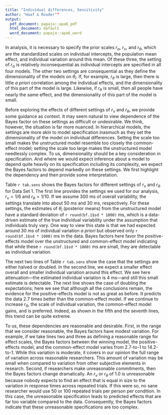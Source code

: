 ```yaml
---
title: "Individual differences, Sensitivity"
author: "Haaf & Rouder""
output:
  pdf_document: papaja::apa6_pdf
  html_document: default
  word_document: papaja::apa6_word
---
```


In analysis, it is necessary to specify the prior scales $r_\alpha$, $r_\nu$, and $r_\theta$, which are the standardized scales on individual intercepts, the population mean effect, and individual variation around this mean.  Of these three, the setting of $r_\alpha$ is relatively inconsequential as individual intercepts are specified in all four models.  The other two settings are consequential as they define the dimensionality of the models on $\theta_i$.  If, for example, $r_\theta$ is large, then there is little *a priori* correlation among the individual effects, and the dimensionality of this part of the model is large.  Likewise, if $r_\theta$ is small, then all people have nearly the same effect, and the dimensionality of this part of the model is small.

Before exploring the effects of different settings of $r_\nu$ and $r_\theta$, we provide some guidance as context.  It may seem natural to view dependence of the Bayes factor on these settings as difficult or undesirable.  We think, however, the situation is far more nuanced.  In hierarchical models, the settings are more akin to model specification inasmuch as they set the dimensionality of the model on individual differences.  Setting the scale too small makes the unstructured model resemble too closely the common-effect model; setting the scale too large makes the unstructured model needlessly complex.  To us, dimensionality should be a key consideration in specification.  And where we would expect inference about a model to depend quite heavily on its specification including its complexity, we expect the Bayes factors to depend markedly on these settings.  We first highlight the dependency and then provide some interpretation.

Table `r tab.sens` shows the Bayes factors for different settings of $r_\nu$ and $r_\theta$ for Data Set 1. The first line provides the settings we used for our analysis, $r_\nu = 1/6$ and $r_\theta = 1/10$.  If we assume 300 ms of overall variability, the settings translate into about 50 ms and 30 ms, respectively.  For these settings, the estimates of $\theta_i$ (posterior means) from the unstructured model have a standard deviation of `r round(bf.1$sd * 1000)` ms, which is a data-driven estimate of the true individual variability under the assumption that individuals truly vary.  One way to view this state is that we had expected around 30 ms of individual variation *a priori* but observed only `r round(bf.1$sd * 1000)` ms in the data.  Bayes factors here favor the positive-effects model over the unstructured and common-effect model indicating that while these `r round(bf.1$sd * 1000)` ms are small, they are detectable as individual variation.

The next two lines of Table `r tab.sens` show the case that the settings are either halved or doubled.  In the second line, we expect a smaller effect overall and smaller individual variation around this effect.  We see here attenuation---the estimated individual variation is 4 ms---and still this small estimate is detectable.  The next line shows the case of doubling the expectations; here we see that although all the conclusions remain, the evidence for the positive-effects model is not as great as before.  It predicts the data 2.7 times better than the common-effect model.  If we continue to increase $r_\theta$, the scale of individual variation, the common-effect model gains, and is preferred.  Indeed, as shown in the fifth and the seventh lines, this trend can be quite extreme.  

To us, these dependencies are reasonable and desirable.  First, in the range that we consider reasonable, the Bayes factors have modest variation.  For example, if we take lines two and three as defining a reasonable range for effect scales, the Bayes factors between the winning model, the positive-effects model, and the common-effect model varies from 2.7-to-1 to 14.2-to-1.  While this variation is moderate, it covers in our opinion the full range of variation across reasonable researchers.  This amount of variation may be small when compared to variation from other subjective elements in research.  Second, if researchers make unreasonable commitments, then the Bayes factors change dramatically.  An $r_\nu$ or $r_\theta$ of 1.0 is unreasonable because nobody expects to find an effect that is equal in size to the variation in response times across repeated trials.  If this were so, no sane researcher would use 50 or 100 repeated trials per person per condition.  In this case, the unreasonable specification leads to predicted effects that are far too variable compared to the data. Consequently, the Bayes factors indicate that these unreasonable specifications are too complex.


